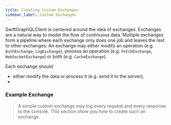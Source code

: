 ```yaml
---
title: Creating Custom Exchanges
sidebar_label: Custom Exchanges
---
```


SwiftGraphQLClient is centered around the idea of exchanges. Exchanges are a natural way to model the flow of continuous data. Multiple exchanges form a pipeline where each exchange only does one job and leaves the rest to other exchanges. An exchange may either modify an operation (e.g. `AuthExchange`, `LogExchange`), process an operation (e.g. `FetchExchange`, `WebSocketExchange`) or both (e.g. `CacheExchange`).

Each exchange should

- either modify the data or process it (e.g. send it to the server),
-

### Example Exchange

> A simple custom exchange may log every request and every response to the console. This section show you how to create such an exchange.

```swift

```
